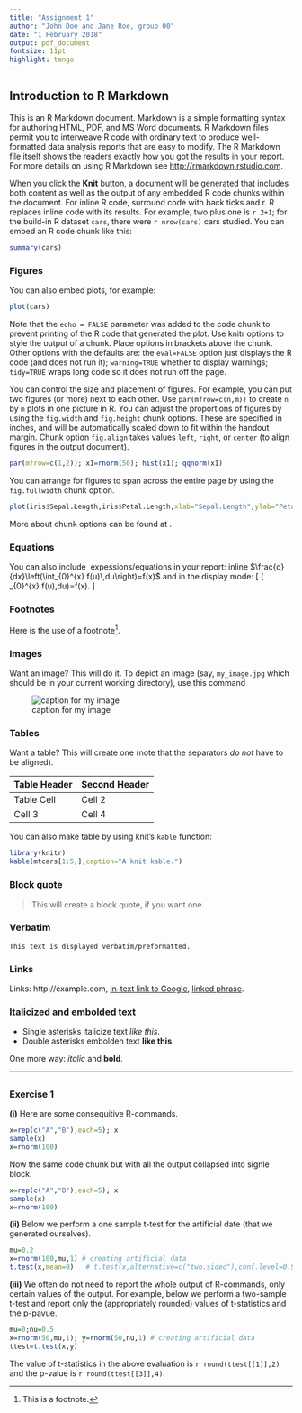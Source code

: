 ---
title: "Assignment 1"
author: "John Doe and Jane Roe, group 00"
date: "1 February 2018"
output: pdf_document
fontsize: 11pt
highlight: tango
---

## Introduction to R Markdown

This is an R Markdown document. Markdown is a simple formatting syntax for authoring HTML, PDF, and MS Word documents. R Markdown files permit you to interweave R code with ordinary text to produce well-formatted data analysis reports that are easy to modify. The R Markdown file itself shows the readers exactly how you got the results in your report.
For more details on using R Markdown see [http://rmarkdown.rstudio.com](http://rmarkdown.rstudio.com).

When you click the **Knit** button, a document will be generated that includes both content as well as the output of any embedded R code chunks within the document. 
For inline R code, surround code with back ticks and r. R replaces inline code with its results. For example, two plus one is `r 2+1`;
for the build-in R dataset `cars`, there were `r nrow(cars)` 
cars studied. You can embed an R code chunk like this:

```{r}
summary(cars)
```

### Figures

You can also embed plots, for example:

```{r,echo=FALSE,fig.height=3.5}
plot(cars)
```

Note that the `echo = FALSE` parameter was added to the code chunk to prevent printing of the R code that generated the plot. Use knitr options to style the output of a chunk. Place options in brackets above the chunk.
Other options with the defaults are: the `eval=FALSE` option just displays the R code (and does not run it); `warning=TRUE` whether to display warnings; `tidy=TRUE` wraps long code so it does not run off the page.

You can control the size and placement of figures. For example, 
you can put two figures (or more) next to each other. 
Use `par(mfrow=c(n,m))` to create `n` by `m` plots in one picture in R.
You can adjust the proportions of figures by using the `fig.width` 
and `fig.height` chunk options. These are specified in inches, 
and will be automatically scaled down to fit within the handout margin.
Chunk option `fig.align`  takes values `left`, `right`, or `center` 
(to align figures in the output document).

```{r,fig.margin = TRUE,fig.width=6,fig.height=3,fig.align="center"}
par(mfrow=c(1,2)); x1=rnorm(50); hist(x1); qqnorm(x1)
```

You can arrange for figures to span across the entire page by using 
the `fig.fullwidth` chunk option. 

```{r,fig.fullwidth=TRUE,fig.height=3}
plot(iris$Sepal.Length,iris$Petal.Length,xlab="Sepal.Length",ylab="Petal.Length")
```

More about chunk options can be found at [\textcolor{blue}{https://yihui.name/knitr/options/}](https://yihui.name/knitr/options/).

### Equations

You can also include \LaTeX\ expessions/equations in your report:
inline $\frac{d}{dx}\left(\int_{0}^{x} f(u)\,du\right)=f(x)$ and 
in the display mode:
\[
\frac{d}{dx}\left( \int_{0}^{x} f(u)\,du\right)=f(x).
\]
 
### Footnotes

Here is the use of a footnote^[This is a footnote.]. 

### Images
Want an image? This will do it. 
To depict an image (say, `my_image.jpg` which should be in your current working directory), use this command 

![caption for my image](my_image.jpg)

### Tables

Want a table? This will create one (note that the separators 
*do not* have to be aligned).

Table Header  | Second Header
------------- | -------------
Table Cell    | Cell 2
Cell 3        | Cell 4 


You can also make table by using knit's `kable` function:

```{r echo=FALSE, results='asis'}
library(knitr)
kable(mtcars[1:5,],caption="A knit kable.")
```

### Block quote
> This will create a block quote, 
> if you want one.

### Verbatim
```
This text is displayed verbatim/preformatted.
```

### Links
Links: http://example.com, [in-text link to Google](http://google.com),
[linked phrase](http://example.com).

### Italicized and embolded text
- Single asterisks italicize text *like this*. 
- Double asterisks embolden text **like this**.

One more way: _italic_ and __bold__.

***


## \textcolor{blue}{Exercises}

### Exercise 1

**(i)** Here are some consequitive R-commands.
```{r}
x=rep(c("A","B"),each=5); x
sample(x)
x=rnorm(100)
```
Now the same code chunk but with all the output collapsed into signle block.
```{r, collapse=TRUE}
x=rep(c("A","B"),each=5); x
sample(x)
x=rnorm(100)
```

**(ii)** Below we perform a one sample t-test for the artificial date 
(that we generated ourselves).
```{r}
mu=0.2
x=rnorm(100,mu,1) # creating artificial data
t.test(x,mean=0)   # t.test(x,alternative=c("two.sided"),conf.level=0.95,mu=10)
```

**(iii)** We often do not need to report the whole output of R-commands, only certain values of the output. For example, below we perform a two-sample t-test and report only the (appropriately rounded) values of t-statistics and the p-pavue.

```{r}
mu=0;nu=0.5
x=rnorm(50,mu,1); y=rnorm(50,nu,1) # creating artificial data
ttest=t.test(x,y) 
```

The value of t-statistics in the above evaluation is  `r round(ttest[[1]],2)` and the p-value is `r round(ttest[[3]],4)`.
  
